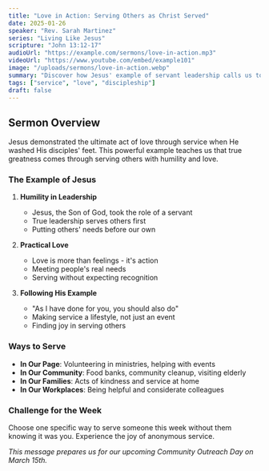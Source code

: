 ```yaml
---
title: "Love in Action: Serving Others as Christ Served"
date: 2025-01-26
speaker: "Rev. Sarah Martinez"
series: "Living Like Jesus"
scripture: "John 13:12-17"
audioUrl: "https://example.com/sermons/love-in-action.mp3"
videoUrl: "https://www.youtube.com/embed/example101"
image: "/uploads/sermons/love-in-action.webp"
summary: "Discover how Jesus' example of servant leadership calls us to love others through practical acts of service and sacrifice."
tags: ["service", "love", "discipleship"]
draft: false
---
```


## Sermon Overview

Jesus demonstrated the ultimate act of love through service when He washed His disciples' feet. This powerful example teaches us that true greatness comes through serving others with humility and love.

### The Example of Jesus

1. **Humility in Leadership**
   - Jesus, the Son of God, took the role of a servant
   - True leadership serves others first
   - Putting others' needs before our own

2. **Practical Love**
   - Love is more than feelings - it's action
   - Meeting people's real needs
   - Serving without expecting recognition

3. **Following His Example**
   - "As I have done for you, you should also do"
   - Making service a lifestyle, not just an event
   - Finding joy in serving others

### Ways to Serve

- **In Our Page**: Volunteering in ministries, helping with events
- **In Our Community**: Food banks, community cleanup, visiting elderly
- **In Our Families**: Acts of kindness and service at home
- **In Our Workplaces**: Being helpful and considerate colleagues

### Challenge for the Week

Choose one specific way to serve someone this week without them knowing it was you. Experience the joy of anonymous service.

*This message prepares us for our upcoming Community Outreach Day on March 15th.*